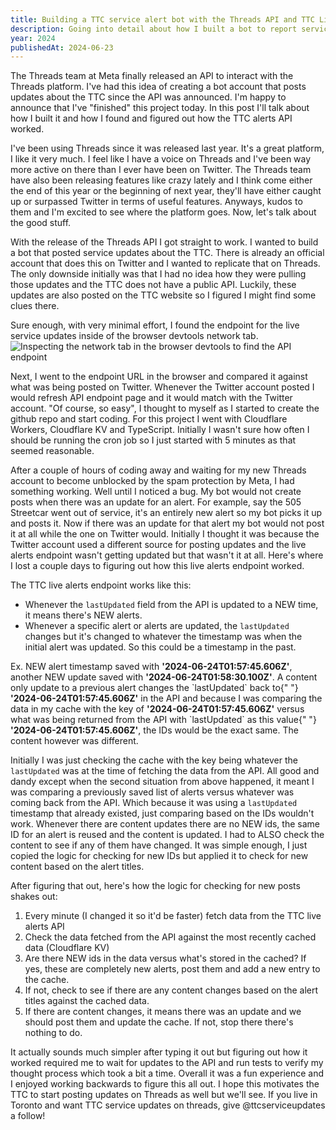 ```yaml
---
title: Building a TTC service alert bot with the Threads API and TTC Live Alerts API
description: Going into detail about how I built a bot to report service updates for the TTC on Threads
year: 2024
publishedAt: 2024-06-23
---
```


The Threads team at Meta finally released an API to interact with the Threads platform. I've had this idea of creating a bot account that posts updates about the TTC since the API was announced. I'm happy to announce that I've "finished" this project today. In this post I'll talk about how I built it and how I found and figured out how the TTC alerts API worked.

I've been using Threads since it was released last year. It's a great platform, I like it very much. I feel like I have a voice on Threads and I've been way more active on there than I ever have been on Twitter. The Threads team have also been releasing features like crazy lately and I think come either the end of this year or the beginning of next year, they'll have either caught up or surpassed Twitter in terms of useful features. Anyways, kudos to them and I'm excited to see where the platform goes. Now, let's talk about the good stuff.

With the release of the Threads API I got straight to work. I wanted to build a bot that posted service updates about the TTC. There is already an official account that does this on Twitter and I wanted to replicate that on Threads. The only downside initially was that I had no idea how they were pulling those updates and the TTC does not have a public API. Luckily, these updates are also posted on the TTC website so I figured I might find some clues there.

Sure enough, with very minimal effort, I found the endpoint for the live service updates inside of the browser devtools network tab.
![Inspecting the network tab in the browser devtools to find the API endpoint](https://i.ibb.co/KxTDsYT/Screenshot-2024-06-23-at-9-19-49-PM.png)

Next, I went to the endpoint URL in the browser and compared it against what was being posted on Twitter. Whenever the Twitter account posted I would refresh API endpoint page and it would match with the Twitter account. "Of course, so easy", I thought to myself as I started to create the github repo and start coding. For this project I went with Cloudflare Workers, Cloudflare KV and TypeScript. Initially I wasn't sure how often I should be running the cron job so I just started with 5 minutes as that seemed reasonable.

After a couple of hours of coding away and waiting for my new Threads account to become unblocked by the spam protection by Meta, I had something working. Well until I noticed a bug. My bot would not create posts when there was an update for an alert. For example, say the 505 Streetcar went out of service, it's an entirely new alert so my bot picks it up and posts it. Now if there was an update for that alert my bot would not post it at all while the one on Twitter would. Initially I thought it was because the Twitter account used a different source for posting updates and the live alerts endpoint wasn't getting updated but that wasn't it at all. Here's where I lost a couple days to figuring out how this live alerts endpoint worked.

The TTC live alerts endpoint works like this:

- Whenever the `lastUpdated` field from the API is updated to a NEW time, it means there's NEW alerts.
- Whenever a specific alert or alerts are updated, the `lastUpdated` changes but it's changed to whatever the timestamp was when the initial alert was updated. So this could be a timestamp in the past.

<aside class="bg-blue-200 border-l-4 text-blue-900 p-2 border-blue-600">
  Ex. NEW alert timestamp saved with <b>'2024-06-24T01:57:45.606Z'</b>, another
  NEW update saved with <b>'2024-06-24T01:58:30.100Z'</b>. A content only update
  to a previous alert changes the `lastUpdated` back to{" "}
  <b>'2024-06-24T01:57:45.606Z'</b> in the API and because I was comparing the
  data in my cache with the key of <b>'2024-06-24T01:57:45.606Z'</b> versus what
  was being returned from the API with `lastUpdated` as this value{" "}
  <b>'2024-06-24T01:57:45.606Z'</b>, the IDs would be the exact same. The
  content however was different.
</aside>

Initially I was just checking the cache with the key being whatever the `lastUpdated` was at the time of fetching the data from the API. All good and dandy except when the second situation from above happened, it meant I was comparing a previously saved list of alerts versus whatever was coming back from the API. Which because it was using a `lastUpdated` timestamp that already existed, just comparing based on the IDs wouldn't work. Whenever there are content updates there are no NEW ids, the same ID for an alert is reused and the content is updated. I had to ALSO check the content to see if any of them have changed. It was simple enough, I just copied the logic for checking for new IDs but applied it to check for new content based on the alert titles.

After figuring that out, here's how the logic for checking for new posts shakes out:

1. Every minute (I changed it so it'd be faster) fetch data from the TTC live alerts API
2. Check the data fetched from the API against the most recently cached data (Cloudflare KV)
3. Are there NEW ids in the data versus what's stored in the cached? If yes, these are completely new alerts, post them and add a new entry to the cache.
4. If not, check to see if there are any content changes based on the alert titles against the cached data.
5. If there are content changes, it means there was an update and we should post them and update the cache. If not, stop there there's nothing to do.

It actually sounds much simpler after typing it out but figuring out how it worked required me to wait for updates to the API and run tests to verify my thought process which took a bit a time. Overall it was a fun experience and I enjoyed working backwards to figure this all out. I hope this motivates the TTC to start posting updates on Threads as well but we'll see. If you live in Toronto and want TTC service updates on threads, give @ttcserviceupdates a follow!
